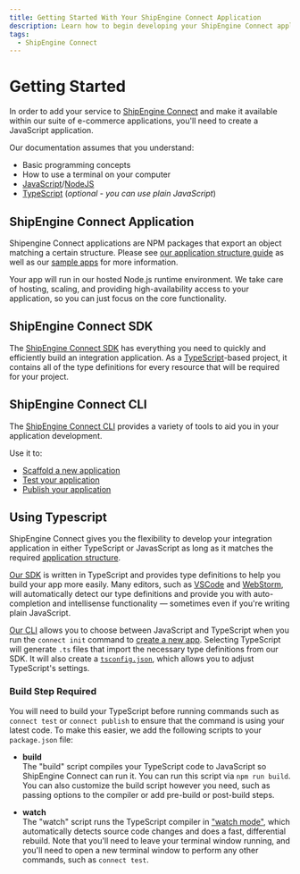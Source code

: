 ```yaml
---
title: Getting Started With Your ShipEngine Connect Application
description: Learn how to begin developing your ShipEngine Connect application
tags:
  - ShipEngine Connect
---
```




Getting Started
================

In order to add your service to [ShipEngine Connect](./index.mdx) and make it available within our suite of e-commerce applications,
you'll need to create a JavaScript application.

Our documentation assumes that you understand:
* Basic programming concepts
* How to use a terminal on your computer
* [JavaScript](https://developer.mozilla.org/en-US/docs/Web/JavaScript)/[NodeJS](https://nodejs.org/)
* [TypeScript](https://www.typescriptlang.org/) (_optional - you can use plain JavaScript_)

ShipEngine Connect Application
------------------------
Shipengine Connect applications are NPM packages that export an object matching a certain structure. Please see [our application structure guide](./structure.mdx) as well as our [sample apps](https://github.com/ShipEngine/shipengine-integration-platform-sample-apps) for more information.

Your app will run in our hosted Node.js runtime environment. We take care of hosting, scaling, and providing high-availability access to your application, so you can just focus on the core functionality.


ShipEngine Connect SDK
------------------------------------------
The [ShipEngine Connect SDK](https://www.npmjs.com/package/@shipengine/connect-sdk) has everything you need to quickly and efficiently build an integration application. As a [TypeScript](https://www.typescriptlang.org/)-based project, it contains all of the type definitions for every resource that will be required for your project.


ShipEngine Connect CLI
------------------------------------------
The [ShipEngine Connect CLI](./cli.mdx) provides a variety of tools to aid you in your application development.

Use it to:
* [Scaffold a new application](create-first-app.mdx#create-new-project)
* [Test your application](testing/index.mdx)
* [Publish your application](publish.mdx)


Using Typescript
------------------------
ShipEngine Connect gives you the flexibility to develop your integration application in either TypeScript or JavasScript as long as it matches the required [application structure](./structure.mdx).

[Our SDK](sdk.mdx) is written in TypeScript and provides type definitions to help you build your app more easily. Many editors, such as [VSCode](https://code.visualstudio.com/) and [WebStorm](https://www.jetbrains.com/webstorm/), will automatically detect our type definitions and provide you with auto-completion and intellisense functionality — sometimes even if you're writing plain JavaScript.

[Our CLI](http://localhost:8080/docs/integration-platform/cli/) allows you to choose between JavaScript and TypeScript when you run the `connect init` command to [create a new app](create-first-app.mdx). Selecting TypeScript will generate `.ts` files that import the necessary type definitions from our SDK. It will also create a [`tsconfig.json`](https://www.typescriptlang.org/docs/handbook/tsconfig-json.html), which allows you to adjust TypeScript's settings.

### Build Step Required
You will need to build your TypeScript before running commands such as `connect test` or `connect publish` to ensure that the command is using your latest code. To make this easier, we add the following scripts to your `package.json` file:

- **build**<br/>
The "build" script compiles your TypeScript code to JavaScript so ShipEngine Connect can run it. You can run this script via `npm run build`. You can also customize the build script however you need, such as passing options to the compiler or add pre-build or post-build steps.

- **watch**<br/>
The "watch" script runs the TypeScript compiler in ["watch mode"](https://www.typescriptlang.org/docs/handbook/configuring-watch.html), which automatically detects source code changes and does a fast,
differential rebuild. Note that you'll need to leave your terminal window running, and you'll need to open a new terminal window to perform any other commands, such as `connect test`.



<Pager prev="../index.mdx" prevTitle="Introduction" next="./structure.mdx" nextTitle="App Structure" />
